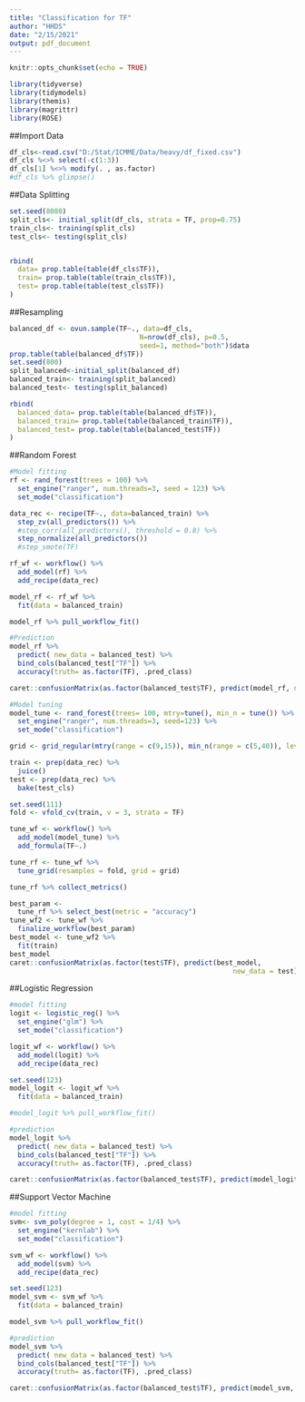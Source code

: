 ```yaml
---
title: "Classification for TF"
author: "HHDS"
date: "2/15/2021"
output: pdf_document
---
```


```r
knitr::opts_chunk$set(echo = TRUE)
```


```r
library(tidyverse)
library(tidymodels)
library(themis)
library(magrittr)
library(ROSE)
```

##Import Data

```r
df_cls<-read.csv("D:/Stat/ICMME/Data/heavy/df_fixed.csv")
df_cls %<>% select(-c(1:3))
df_cls[1] %<>% modify(. , as.factor)
#df_cls %>% glimpse()
```


##Data Splitting

```r
set.seed(8080)
split_cls<- initial_split(df_cls, strata = TF, prop=0.75)
train_cls<- training(split_cls)
test_cls<- testing(split_cls)


rbind(
  data= prop.table(table(df_cls$TF)),
  train= prop.table(table(train_cls$TF)),
  test= prop.table(table(test_cls$TF))
)

```


##Resampling

```r
balanced_df <- ovun.sample(TF~., data=df_cls,
                                N=nrow(df_cls), p=0.5, 
                                seed=1, method="both")$data
prop.table(table(balanced_df$TF))
set.seed(800)
split_balanced<-initial_split(balanced_df)
balanced_train<- training(split_balanced)
balanced_test<- testing(split_balanced)

rbind(
  balanced_data= prop.table(table(balanced_df$TF)),
  balanced_train= prop.table(table(balanced_train$TF)),
  balanced_test= prop.table(table(balanced_test$TF))
)
```

##Random Forest

```r
#Model fitting
rf <- rand_forest(trees = 100) %>% 
  set_engine("ranger", num.threads=3, seed = 123) %>%
  set_mode("classification")

data_rec <- recipe(TF~., data=balanced_train) %>% 
  step_zv(all_predictors()) %>% 
  #step_corr(all_predictors(), threshold = 0.8) %>% 
  step_normalize(all_predictors()) 
  #step_smote(TF) 

rf_wf <- workflow() %>% 
  add_model(rf) %>% 
  add_recipe(data_rec)

model_rf <- rf_wf %>% 
  fit(data = balanced_train)

model_rf %>% pull_workflow_fit()
```


```r
#Prediction
model_rf %>% 
  predict( new_data = balanced_test) %>% 
  bind_cols(balanced_test["TF"]) %>% 
  accuracy(truth= as.factor(TF), .pred_class) 

caret::confusionMatrix(as.factor(balanced_test$TF), predict(model_rf, new_data = balanced_test)$.pred_class)

```


```r
#Model tuning
model_tune <- rand_forest(trees= 100, mtry=tune(), min_n = tune()) %>%
  set_engine("ranger", num.threads=3, seed=123) %>% 
  set_mode("classification")

grid <- grid_regular(mtry(range = c(9,15)), min_n(range = c(5,40)), levels = 3)

train <- prep(data_rec) %>% 
  juice()
test <- prep(data_rec) %>% 
  bake(test_cls)

set.seed(111)
fold <- vfold_cv(train, v = 3, strata = TF)

tune_wf <- workflow() %>% 
  add_model(model_tune) %>%
  add_formula(TF~.)

tune_rf <- tune_wf %>% 
  tune_grid(resamples = fold, grid = grid)

tune_rf %>% collect_metrics()

best_param <- 
  tune_rf %>% select_best(metric = "accuracy")
tune_wf2 <- tune_wf %>% 
  finalize_workflow(best_param)
best_model <- tune_wf2 %>% 
  fit(train)
best_model
caret::confusionMatrix(as.factor(test$TF), predict(best_model, 
                                                       new_data = test)$.pred_class)


```


##Logistic Regression

```r
#model fitting
logit <- logistic_reg() %>% 
  set_engine("glm") %>%
  set_mode("classification")

logit_wf <- workflow() %>% 
  add_model(logit) %>% 
  add_recipe(data_rec)

set.seed(123)
model_logit <- logit_wf %>% 
  fit(data = balanced_train)

#model_logit %>% pull_workflow_fit()

#prediction
model_logit %>% 
  predict( new_data = balanced_test) %>% 
  bind_cols(balanced_test["TF"]) %>% 
  accuracy(truth= as.factor(TF), .pred_class)

caret::confusionMatrix(as.factor(balanced_test$TF), predict(model_logit, new_data = balanced_test)$.pred_class)


```


##Support Vector Machine
```r
#model fitting
svm<- svm_poly(degree = 1, cost = 1/4) %>% 
  set_engine("kernlab") %>% 
  set_mode("classification")

svm_wf <- workflow() %>% 
  add_model(svm) %>% 
  add_recipe(data_rec)

set.seed(123)
model_svm <- svm_wf %>% 
  fit(data = balanced_train)

model_svm %>% pull_workflow_fit()

#prediction
model_svm %>% 
  predict( new_data = balanced_test) %>% 
  bind_cols(balanced_test["TF"]) %>% 
  accuracy(truth= as.factor(TF), .pred_class)

caret::confusionMatrix(as.factor(balanced_test$TF), predict(model_svm, new_data = balanced_test)$.pred_class)

```

